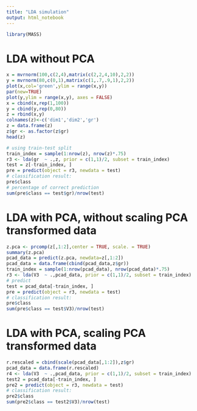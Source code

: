 ```yaml
---
title: "LDA simulation"
output: html_notebook
---
```

```r
library(MASS)
```
# LDA without PCA

```r
x = mvrnorm(100,c(2,4),matrix(c(2,2,4,10),2,2))
y = mvrnorm(80,c(0,1),matrix(c(1,.7,.9,1),2,2))
plot(x,col='green',ylim = range(x,y))
par(new=TRUE)
plot(y,ylim = range(x,y), axes = FALSE)
x = cbind(x,rep(1,100))
y = cbind(y,rep(0,80))
z = rbind(x,y)
colnames(z)<-c('dim1','dim2','gr')
z = data.frame(z)
z$gr <- as.factor(z$gr)
head(z)
```

```r
# using train-test split
train_index = sample(1:nrow(z), nrow(z)*.75)
r3 <- lda(gr  ~ .,z, prior = c(1,1)/2, subset = train_index)
test = z[-train_index, ]
pre = predict(object = r3, newdata = test)
# classification result:
pre$class
# percentage of correct prediction
sum(pre$class == test$gr)/nrow(test)
```

# LDA with PCA, without scaling PCA transformed data

```r
z.pca <- prcomp(z[,1:2],center = TRUE, scale. = TRUE) 
summary(z.pca)
pcad_data = predict(z.pca, newdata=z[,1:2])
pcad_data = data.frame(cbind(pcad_data,z$gr))
train_index = sample(1:nrow(pcad_data), nrow(pcad_data)*.75)
r3 <- lda(V3  ~ .,pcad_data, prior = c(1,1)/2, subset = train_index)
# predict
test = pcad_data[-train_index, ]
pre = predict(object = r3, newdata = test)
# classification result:
pre$class
sum(pre$class == test$V3)/nrow(test)
```
# LDA with PCA, scaling PCA transformed data
```r
r.rescaled = cbind(scale(pcad_data[,1:2]),z$gr)
pcad_data = data.frame(r.rescaled)
r4 <- lda(V3  ~ .,pcad_data, prior = c(1,1)/2, subset = train_index)
test2 = pcad_data[-train_index, ]
pre2 = predict(object = r3, newdata = test)
# classification result:
pre2$class
sum(pre2$class == test2$V3)/nrow(test)
```


